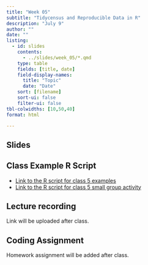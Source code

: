 ```yaml
---
title: "Week 05"
subtitle: "Tidycensus and Reproducible Data in R"
description: "July 9"
author: ""
date: ""
listing:
  - id: slides
    contents:
      - ../slides/week_05/*.qmd
    type: table
    fields: [title, date]
    field-display-names:
      title: "Topic"
      date: "Date"
    sort: [filename]
    sort-ui: false
    filter-ui: false
tbl-colwidths: [10,50,40]
format: html

---
```


## Slides

::: {#slides}
:::

## Class Example R Script 

- [Link to the R script for class 5 examples](https://gist.github.com/kkaput23/a1536916b4a323a06b47bc0d8bb500f7)
- [Link to the R script for class 5 small group activity](https://gist.github.com/kkaput23/6331978bc1a6da51a0309e7681c50b7a)

## Lecture recording

Link will be uploaded after class. 

## Coding Assignment

Homework assignment will be added after class. 





